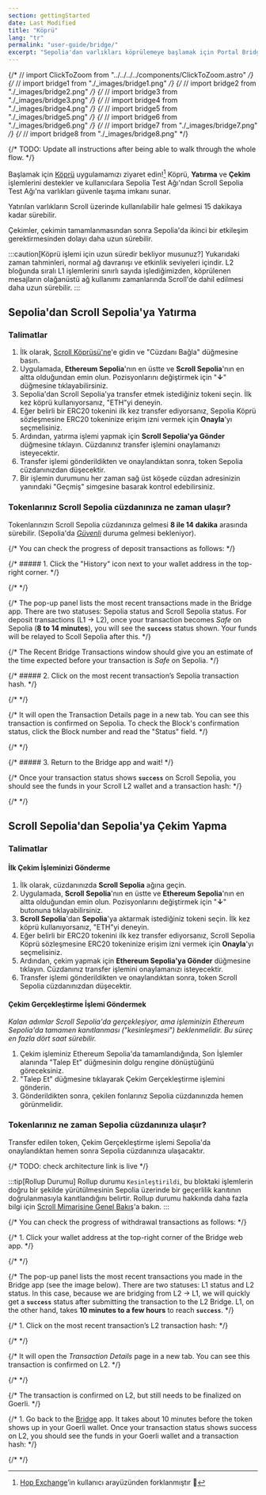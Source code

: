 ```yaml
---
section: gettingStarted
date: Last Modified
title: "Köprü"
lang: "tr"
permalink: "user-guide/bridge/"
excerpt: "Sepolia'dan varlıkları köprülemeye başlamak için Portal Bridge uygulamasına gidin."
---
```


{/* // import ClickToZoom from "../../../../components/ClickToZoom.astro" */}
{/* // import bridge1 from "./\_images/bridge1.png" */}
{/* // import bridge2 from "./\_images/bridge2.png" */}
{/* // import bridge3 from "./\_images/bridge3.png" */}
{/* // import bridge4 from "./\_images/bridge4.png" */}
{/* // import bridge5 from "./\_images/bridge5.png" */}
{/* // import bridge6 from "./\_images/bridge6.png" */}
{/* // import bridge7 from "./\_images/bridge7.png" */}
{/* // import bridge8 from "./\_images/bridge8.png" */}

{/* TODO: Update all instructions after being able to walk through the whole flow. */}

Başlamak için [Köprü](https://sepolia.scroll.io/bridge) uygulamamızı ziyaret edin![^thanks-hop] Köprü, **Yatırma** ve **Çekim** işlemlerini destekler ve kullanıcılara Sepolia Test Ağı'ndan Scroll Sepolia Test Ağı'na varlıkları güvenle taşıma imkanı sunar.
[^thanks-hop]: [Hop Exchange](https://hop.exchange/)’in kullanıcı arayüzünden forklanmıştır 🙌

Yatırılan varlıkların Scroll üzerinde kullanılabilir hale gelmesi 15 dakikaya kadar sürebilir.

Çekimler, çekimin tamamlanmasından sonra Sepolia'da ikinci bir etkileşim gerektirmesinden dolayı daha uzun sürebilir.

:::caution[Köprü işlemi için uzun süredir bekliyor musunuz?]
Yukarıdaki zaman tahminleri, normal ağ davranışı ve etkinlik seviyeleri içindir. L2 bloğunda sıralı L1 işlemlerini sınırlı sayıda işlediğimizden, köprülenen mesajların olağanüstü ağ kullanımı zamanlarında Scroll'de dahil edilmesi daha uzun sürebilir.
:::

## Sepolia'dan Scroll Sepolia'ya Yatırma

### Talimatlar

1. İlk olarak, [Scroll Köprüsü'ne](https://sepolia.scroll.io/bridge)'e gidin ve "Cüzdanı Bağla" düğmesine basın.
1. Uygulamada, **Ethereum Sepolia**'nın en üstte ve **Scroll Sepolia**'nın en altta olduğundan emin olun. Pozisyonlarını değiştirmek için "**↓**" düğmesine tıklayabilirsiniz.
1. Sepolia'dan Scroll Sepolia'ya transfer etmek istediğiniz tokeni seçin. İlk kez köprü kullanıyorsanız, "ETH"yi deneyin.
1. Eğer belirli bir ERC20 tokenini ilk kez transfer ediyorsanız, Sepolia Köprü sözleşmesine ERC20 tokeninize erişim izni vermek için **Onayla**'yı seçmelisiniz.
1. Ardından, yatırma işlemi yapmak için **Scroll Sepolia'ya Gönder** düğmesine tıklayın. Cüzdanınız transfer işlemini onaylamanızı isteyecektir.
1. Transfer işlemi gönderildikten ve onaylandıktan sonra, token Sepolia cüzdanınızdan düşecektir.
1. Bir işlemin durumunu her zaman sağ üst köşede cüzdan adresinizin yanındaki "Geçmiş" simgesine basarak kontrol edebilirsiniz.

### Tokenlarınız Scroll Sepolia cüzdanınıza ne zaman ulaşır?

Tokenlarınızın Scroll Sepolia cüzdanınıza gelmesi **8 ile 14 dakika** arasında sürebilir. (Sepolia'da [_Güvenli_](https://www.alchemy.com/overviews/ethereum-commitment-levels#what-are-ethereum-commitment-levels) duruma gelmesi bekleniyor).

{/* You can check the progress of deposit transactions as follows: */}

{/* ##### 1. Click the "History" icon next to your wallet address in the top-right corner. */}

{/* <ClickToZoom src={bridge1} /> */}

{/* The pop-up panel lists the most recent transactions made in the Bridge app. There are two statuses: Sepolia status and Scroll Sepolia status. For deposit transactions (L1 -> L2), once your transaction becomes _Safe_ on Sepolia (**8 to 14 minutes**), you will see the **`success`** status shown. Your funds will be relayed to Scoll Sepolia after this. */}

{/* The Recent Bridge Transactions window should give you an estimate of the time expected before your transaction is _Safe_ on Sepolia. */}

{/* ##### 2. Click on the most recent transaction’s Sepolia transaction hash. */}

{/* <ClickToZoom src={bridge2} /> */}

{/* It will open the Transaction Details page in a new tab. You can see this transaction is confirmed on Sepolia. To check the Block's confirmation status, click the Block number and read the "Status" field. */}

{/* <ClickToZoom src={bridge3} /> */}

{/* ##### 3. Return to the Bridge app and wait! */}

{/* Once your transaction status shows **`success`** on Scroll Sepolia, you should see the funds in your Scroll L2 wallet and a transaction hash: */}

{/* <ClickToZoom src={bridge4} /> */}

## Scroll Sepolia'dan Sepolia'ya Çekim Yapma

### Talimatlar

#### İlk Çekim İşleminizi Gönderme

1. İlk olarak, cüzdanınızda **Scroll Sepolia** ağına geçin.
1. Uygulamada, **Scroll Sepolia**'nın en üstte ve **Ethereum Sepolia**'nın en altta olduğundan emin olun. Pozisyonlarını değiştirmek için "**↓**" butonuna tıklayabilirsiniz.
1. **Scroll Sepolia**'dan **Sepolia**'ya aktarmak istediğiniz tokeni seçin. İlk kez köprü kullanıyorsanız, "ETH"yi deneyin.
1. Eğer belirli bir ERC20 tokenini ilk kez transfer ediyorsanız, Scroll Sepolia Köprü sözleşmesine ERC20 tokeninize erişim izni vermek için **Onayla**'yı seçmelisiniz.
1. Ardından, çekim yapmak için **Ethereum Sepolia'ya Gönder** düğmesine tıklayın. Cüzdanınız transfer işlemini onaylamanızı isteyecektir.
1. Transfer işlemi gönderildikten ve onaylandıktan sonra, token Scroll Sepolia cüzdanınızdan düşecektir.

#### Çekim Gerçekleştirme İşlemi Göndermek

_Kalan adımlar Scroll Sepolia'da gerçekleşiyor, ama işleminizin Ethereum Sepolia'da tamamen kanıtlanması ("kesinleşmesi") beklenmelidir. Bu süreç en fazla dört saat sürebilir._

1. Çekim işleminiz Ethereum Sepolia'da tamamlandığında, Son İşlemler alanında "Talep Et" düğmesinin dolgu rengine dönüştüğünü göreceksiniz.
1. "Talep Et" düğmesine tıklayarak Çekim Gerçekleştirme işlemini gönderin.
1. Gönderildikten sonra, çekilen fonlarınız Sepolia cüzdanınızda hemen görünmelidir.

### Tokenlarınız ne zaman Sepolia cüzdanınıza ulaşır?

Transfer edilen token, Çekim Gerçekleştirme işlemi Sepolia'da onaylandıktan hemen sonra Sepolia cüzdanınıza ulaşacaktır.

{/* TODO: check architecture link is live */}

:::tip[Rollup Durumu]
Rollup durumu `Kesinleştirildi`, bu bloktaki işlemlerin doğru bir şekilde yürütülmesinin Sepolia üzerinde bir geçerlilik kanıtının doğrulanmasıyla kanıtlandığını belirtir. Rollup durumu hakkında daha fazla bilgi için [Scroll Mimarisine Genel Bakış](/tr/technology)'a bakın.
:::

{/* You can check the progress of withdrawal transactions as follows: */}

{/* 1. Click your wallet address at the top-right corner of the Bridge web app. */}

{/* <ClickToZoom src={bridge5} /> */}

{/* The pop-up panel lists the most recent transactions you made in the Bridge app (see the image below). There are two statuses: L1 status and L2 status. In this case, because we are bridging from L2 -> L1, we will quickly get a **`success`** status after submitting the transaction to the L2 Bridge. L1, on the other hand, takes **10 minutes to a few hours** to reach **`success`**. */}

{/* 1. Click on the most recent transaction’s L2 transaction hash: */}

{/* <ClickToZoom src={bridge6} /> */}

{/* It will open the _Transaction Details_ page in a new tab. You can see this transaction is confirmed on L2. */}

{/* <ClickToZoom src={bridge7} /> */}

{/* The transaction is confirmed on L2, but still needs to be finalized on Goerli. */}

{/* 1. Go back to the [Bridge](https://scroll.io/bridge) app. It takes about 10 minutes before the token shows up in your Goerli wallet. Once your transaction status shows success on L2, you should see the funds in your Goerli wallet and a transaction hash: */}

{/* <ClickToZoom src={bridge8} /> */}
